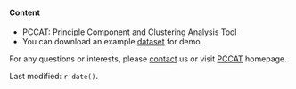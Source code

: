 
#### Content
*	PCCAT: Principle Component and Clustering Analysis Tool
* You can download an example <a href="crab.csv" target="_blank">dataset</a> for demo. 

For any questions or interests, please 
<a href="mailto:zhangquake@gmail.com">contact</a> us or visit 
<a href="https://github.com/zhangz19/PCCAT" target="_blank">PCCAT</a> homepage. 

Last modified: `r date()`.
